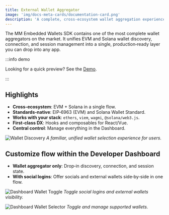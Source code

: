 ```yaml
---
title: External Wallet Aggregator
image: 'img/docs-meta-cards/documentation-card.png'
description: 'A complete, cross-ecosystem wallet aggregation experience built into the Embedded Wallets SDK.'
---
```


The MM Embedded Wallets SDK contains one of the most complete wallet aggregators on the market. It unifies EVM and Solana wallet discovery, connection, and session management into a single, production‑ready layer you can drop into any app.

:::info demo

Looking for a quick preview? See the [Demo](https://demo.web3auth.io).

:::

## Highlights

- **Cross‑ecosystem**: EVM + Solana in a single flow.
- **Standards‑native**: EIP‑6963 (EVM) and Solana Wallet Standard.
- **Works with your stack**: `ethers`, `viem`, `wagmi`, `@solana/web3.js`.
- **First‑class DX**: Hooks and composables for React/Vue.
- **Central control**: Manage everything in the Dashboard.

![Wallet Discovery](/img/wallet-discovery.png) _A familiar, unified wallet selection experience for users._

## Customize flow within the Developer Dashboard

- **Wallet aggregator only**: Drop‑in discovery, connection, and session state.
- **With social logins**: Offer socials and external wallets side‑by‑side in one flow.

![Dashboard Wallet Toggle](/img/w3a-dashboard/external-wallets-toggle.png) _Toggle social logins and external wallets visibility._

![Dashboard Wallet Selector](/img/w3a-dashboard/external-wallets-select-wallets.png) _Toggle and manage supported wallets._
